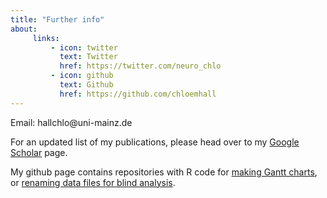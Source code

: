 ```yaml
---
title: "Further info"
about:
     links:
         - icon: twitter
           text: Twitter
           href: https://twitter.com/neuro_chlo
         - icon: github
           text: Github
           href: https://github.com/chloemhall
---
```


<p>Email: hallch<span class="spamprotection">lo</span>@uni-mainz.de

</p>

For an updated list of my publications, please head over to my [Google Scholar](https://scholar.google.co.uk/citations?user=CB_6AdcAAAAJ&hl=en) page.

My github page contains repositories with R code for [making Gantt charts](https://github.com/chloemhall/Gantt-Chart), or [renaming data files for blind analysis](https://github.com/chloemhall/Blinding-data).

